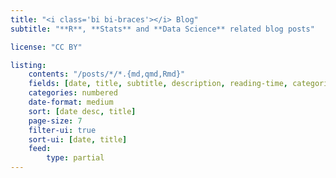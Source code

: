 ```yaml
---
title: "<i class='bi bi-braces'></i> Blog"
subtitle: "**R**, **Stats** and **Data Science** related blog posts"

license: "CC BY"

listing:
    contents: "/posts/*/*.{md,qmd,Rmd}"
    fields: [date, title, subtitle, description, reading-time, categories] # file-modified 
    categories: numbered
    date-format: medium
    sort: [date desc, title]
    page-size: 7
    filter-ui: true
    sort-ui: [date, title]
    feed:
        type: partial
---
```

